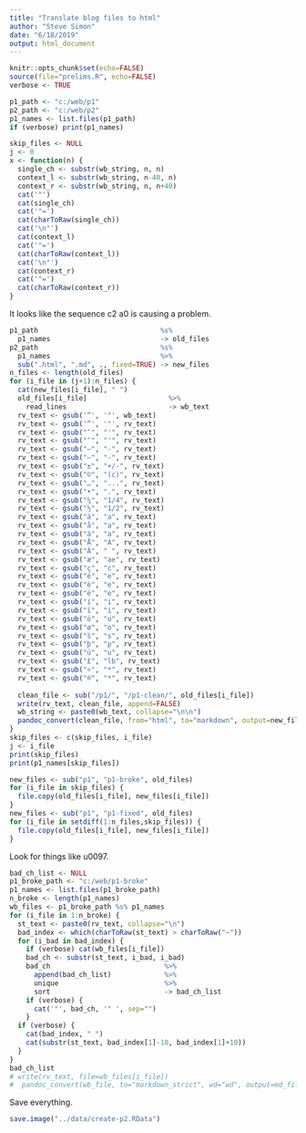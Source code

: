 ```yaml
---
title: "Translate blog files to html"
author: "Steve Simon"
date: "6/18/2019"
output: html_document
---
```


```r
knitr::opts_chunk$set(echo=FALSE)
source(file="prelims.R", echo=FALSE)
verbose <- TRUE
```

```r
p1_path <- "c:/web/p1"
p2_path <- "c:/web/p2"
p1_names <- list.files(p1_path)
if (verbose) print(p1_names)
```


```r
skip_files <- NULL
j <- 0
x <- function(n) {
  single_ch <- substr(wb_string, n, n)
  context_l <- substr(wb_string, n-40, n)
  context_r <- substr(wb_string, n, n+40)
  cat('"')
  cat(single_ch)
  cat('"=')
  cat(charToRaw(single_ch))
  cat('\n"')
  cat(context_l)
  cat('"=')
  cat(charToRaw(context_l))
  cat('\n"')
  cat(context_r)
  cat('"=')
  cat(charToRaw(context_r))
}
```

It looks like the sequence c2 a0 is causing a problem.

```r
p1_path                              %s%
  p1_names                           -> old_files
p2_path                              %s%
  p1_names                           %>%
  sub(".html", ".md", ., fixed=TRUE) -> new_files
n_files <- length(old_files)
for (i_file in (j+1):n_files) {
  cat(new_files[i_file], " ")
  old_files[i_file]                    %>%
    read_lines                         -> wb_text
  rv_text <- gsub('“', '"', wb_text)
  rv_text <- gsub('”', '"', rv_text)
  rv_text <- gsub("’", "'", rv_text)
  rv_text <- gsub("‘", "'", rv_text)
  rv_text <- gsub("–", "-", rv_text)
  rv_text <- gsub("—", "-", rv_text)
  rv_text <- gsub("±", "+/-", rv_text)
  rv_text <- gsub("©", "(c)", rv_text)
  rv_text <- gsub("…", "...", rv_text)
  rv_text <- gsub("•", ".", rv_text)
  rv_text <- gsub("¼", "1/4", rv_text) 
  rv_text <- gsub("½", "1/2", rv_text)
  rv_text <- gsub("ä", "a", rv_text) 
  rv_text <- gsub("å", "a", rv_text) 
  rv_text <- gsub("á", "a", rv_text)
  rv_text <- gsub("Å", "A", rv_text) 
  rv_text <- gsub("Â", " ", rv_text)
  rv_text <- gsub("æ", "ae", rv_text) 
  rv_text <- gsub("ç", "c", rv_text) 
  rv_text <- gsub("é", "e", rv_text) 
  rv_text <- gsub("è", "e", rv_text) 
  rv_text <- gsub("ë", "e", rv_text) 
  rv_text <- gsub("í", "i", rv_text) 
  rv_text <- gsub("ï", "i", rv_text)
  rv_text <- gsub("ö", "o", rv_text) 
  rv_text <- gsub("ø", "o", rv_text) 
  rv_text <- gsub("š", "s", rv_text) 
  rv_text <- gsub("þ", "p", rv_text) 
  rv_text <- gsub("ü", "u", rv_text) 
  rv_text <- gsub("£", "lb", rv_text) 
  rv_text <- gsub("¤", "*", rv_text) 
  rv_text <- gsub("®", "*", rv_text)
  
  clean_file <- sub("/p1/", "/p1-clean/", old_files[i_file])
  write(rv_text, clean_file, append=FALSE)
  wb_string <- paste0(wb_text, collapse="\n\n")
  pandoc_convert(clean_file, from="html", to="markdown", output=new_files[i_file])
}
skip_files <- c(skip_files, i_file)
j <- i_file
print(skip_files)
print(p1_names[skip_files])
```

```r
new_files <- sub("p1", "p1-broke", old_files)
for (i_file in skip_files) {
  file.copy(old_files[i_file], new_files[i_file])
}
new_files <- sub("p1", "p1-fixed", old_files)
for (i_file in setdiff(1:n_files,skip_files)) {
  file.copy(old_files[i_file], new_files[i_file])
}
```

Look for things like u0097.

```r
bad_ch_list <- NULL
p1_broke_path <- "c:/web/p1-broke"
p1_names <- list.files(p1_broke_path)
n_broke <- length(p1_names)
wb_files <- p1_broke_path %s% p1_names
for (i_file in 1:n_broke) {
  st_text <- paste0(rv_text, collapse="\n")
  bad_index <- which(charToRaw(st_text) > charToRaw("~"))
  for (i_bad in bad_index) {
    if (verbose) cat(wb_files[i_file])
    bad_ch <- substr(st_text, i_bad, i_bad)
    bad_ch                            %>%
      append(bad_ch_list)             %>%
      unique                          %>%
      sort                            -> bad_ch_list
    if (verbose) {
      cat('"', bad_ch, '" ', sep="")
    }
  if (verbose) {
    cat(bad_index, " ")
    cat(substr(st_text, bad_index[1]-10, bad_index[1]+10))
  }
}
bad_ch_list
# write(rv_text, file=wb_files[i_file])
#  pandoc_convert(wb_file, to="markdown_strict", wd="wd", output=md_file)
```

Save everything.

```r
save.image("../data/create-p2.RData")
```
